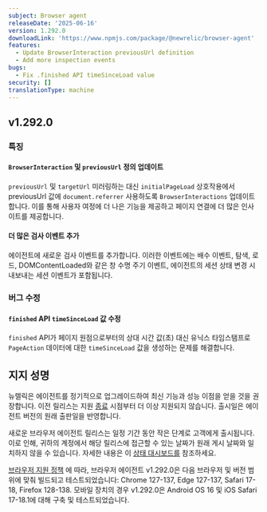 ```yaml
---
subject: Browser agent
releaseDate: '2025-06-16'
version: 1.292.0
downloadLink: 'https://www.npmjs.com/package/@newrelic/browser-agent'
features:
  - Update BrowserInteraction previousUrl definition
  - Add more inspection events
bugs:
  - Fix .finished API timeSinceLoad value
security: []
translationType: machine
---
```


## v1.292.0

### 특징

#### `BrowserInteraction` 및 `previousUrl` 정의 업데이트

`previousUrl` 및 `targetUrl` 미러링하는 대신 `initialPageLoad` 상호작용에서 previousUrl 값에 `document.referrer` 사용하도록 `BrowserInteractions` 업데이트합니다. 이를 통해 사용자 여정에 더 나은 기능을 제공하고 페이지 연결에 더 많은 인사이트를 제공합니다.

#### 더 많은 검사 이벤트 추가

에이전트에 새로운 검사 이벤트를 추가합니다. 이러한 이벤트에는 배수 이벤트, 탐색, 로드, DOMContentLoaded와 같은 창 수명 주기 이벤트, 에이전트의 세션 상태 변경 시 내보내는 세션 이벤트가 포함됩니다.

### 버그 수정

#### `finished` API `timeSinceLoad` 값 수정

`finished` API가 페이지 원점으로부터의 상대 시간 값(초) 대신 유닉스 타임스탬프로 `PageAction` 데이터에 대한 `timeSinceLoad` 값을 생성하는 문제를 해결합니다.

## 지지 성명

뉴렐릭은 에이전트를 정기적으로 업그레이드하여 최신 기능과 성능 이점을 얻을 것을 권장합니다. 이전 릴리스는 지원 [종료](https://docs.newrelic.com/docs/browser/browser-monitoring/getting-started/browser-agent-eol-policy/) 시점부터 더 이상 지원되지 않습니다. 출시일은 에이전트 버전의 원래 출판일을 반영합니다.

새로운 브라우저 에이전트 릴리스는 일정 기간 동안 작은 단계로 고객에게 출시됩니다. 이로 인해, 귀하의 계정에서 해당 릴리스에 접근할 수 있는 날짜가 원래 게시 날짜와 일치하지 않을 수 있습니다. 자세한 내용은 이 [상태 대시보드를](https://newrelic.github.io/newrelic-browser-agent-release/) 참조하세요.

[브라우저 지원 정책](https://docs.newrelic.com/docs/browser/new-relic-browser/getting-started/compatibility-requirements-browser-monitoring/#browser-types) 에 따라, 브라우저 에이전트 v1.292.0은 다음 브라우저 및 버전 범위에 맞춰 빌드되고 테스트되었습니다: Chrome 127-137, Edge 127-137, Safari 17-18, Firefox 128-138. 모바일 장치의 경우 v1.292.0은 Android OS 16 및 iOS Safari 17-18.1에 대해 구축 및 테스트되었습니다.